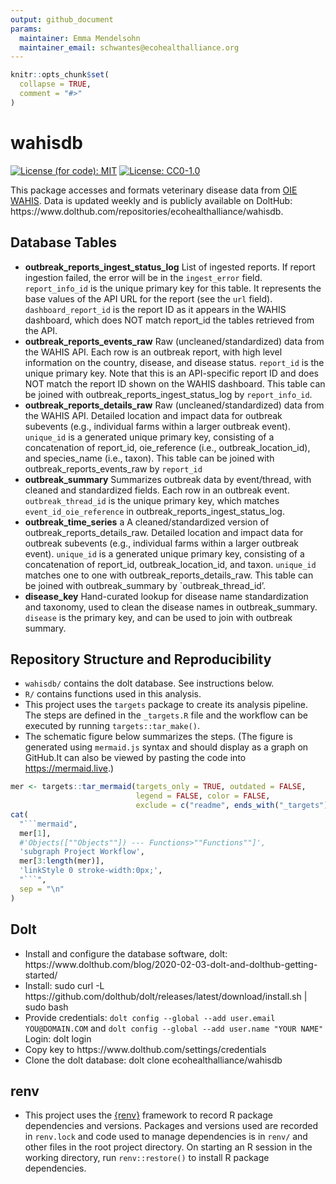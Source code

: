```yaml
---
output: github_document
params:
  maintainer: Emma Mendelsohn
  maintainer_email: schwantes@ecohealthalliance.org
---
```


<!-- README.md is generated from README.Rmd. Please edit that file -->

```r
knitr::opts_chunk$set(
  collapse = TRUE,
  comment = "#>"
)
```

# wahisdb

[![License (for code): MIT](https://img.shields.io/badge/License (for code)-MIT-green.svg)](https://opensource.org/licenses/MIT)
[![License: CC0-1.0](https://img.shields.io/badge/License (for data)-CC0_1.0-lightgrey.svg)](http://creativecommons.org/publicdomain/zero/1.0/)

This package accesses and formats veterinary disease data from [OIE WAHIS](https://wahis.woah.org/#/home). Data is updated weekly and is publicly available on DoltHub: https://www.dolthub.com/repositories/ecohealthalliance/wahisdb.

## Database Tables
- **outbreak_reports_ingest_status_log** List of ingested reports. If report ingestion failed, the error will be in the `ingest_error` field. `report_info_id` is the unique primary key for this table. It represents the base values of the API URL for the report (see the `url` field). `dashboard_report_id` is the report ID as it appears in the WAHIS dashboard, which does NOT match report_id the tables retrieved from the API.
- **outbreak_reports_events_raw** Raw (uncleaned/standardized) data from the WAHIS API. Each row is an outbreak report, with high level information on the country, disease, and disease status. `report_id` is the unique primary key. Note that this is an API-specific report ID and does NOT match the report ID shown on the WAHIS dashboard. This table can be joined with outbreak_reports_ingest_status_log by `report_info_id`.
- **outbreak_reports_details_raw** Raw (uncleaned/standardized) data from the WAHIS API. Detailed location and impact data for outbreak subevents (e.g., individual farms within a larger outbreak event). `unique_id` is a generated unique primary key, consisting of a concatenation of report_id, oie_reference (i.e., outbreak_location_id), and species_name (i.e., taxon). This table can be joined with outbreak_reports_events_raw by `report_id`
- **outbreak_summary** Summarizes outbreak data by event/thread, with cleaned and standardized fields. Each row in an outbreak event. `outbreak_thread_id` is the unique primary key, which matches `event_id_oie_reference` in outbreak_reports_ingest_status_log.
- **outbreak_time_series** a A cleaned/standardized version of outbreak_reports_details_raw. Detailed location and impact data for outbreak subevents (e.g., individual farms within a larger outbreak event). `unique_id` is a generated unique primary key, consisting of a concatenation of report_id, outbreak_location_id, and  taxon.   `unique_id`  matches one to one with outbreak_reports_details_raw. This table can be joined with outbreak_summary by `outbreak_thread_id'.
- **disease_key** Hand-curated lookup for disease name standardization and taxonomy, used to clean the disease names in outbreak_summary. `disease` is the primary key, and can be used to join with outbreak summary. 

## Repository Structure and Reproducibility

-   `wahisdb/` contains the dolt database. See instructions below. 
-   `R/` contains functions used in this analysis. 
-   This project uses the `targets` package to create its analysis pipeline.  The steps are
    defined in the `_targets.R` file and the workflow can be executed by running `targets::tar_make()`.
-   The schematic figure below summarizes the steps. (The figure is generated using
    `mermaid.js` syntax and should display as a graph on GitHub.It can also be viewed by        pasting the code into <https://mermaid.live>.)

```r
mer <- targets::tar_mermaid(targets_only = TRUE, outdated = FALSE, 
                            legend = FALSE, color = FALSE, 
                            exclude = c("readme", ends_with("_targets")))
cat(
  "```mermaid",
  mer[1], 
  #'Objects([""Objects""]) --- Functions>""Functions""]',
  'subgraph Project Workflow',
  mer[3:length(mer)],
  'linkStyle 0 stroke-width:0px;',
  "```",
  sep = "\n"
)
```


## Dolt
-   Install and configure the database software, dolt: https://www.dolthub.com/blog/2020-02-03-dolt-and-dolthub-getting-started/
-   Install: sudo curl -L https://github.com/dolthub/dolt/releases/latest/download/install.sh | sudo bash
-   Provide credentials: `dolt config --global --add user.email YOU@DOMAIN.COM` and `dolt config --global --add user.name "YOUR NAME"`
Login: dolt login
-   Copy key to https://www.dolthub.com/settings/credentials
-   Clone the dolt database: dolt clone ecohealthalliance/wahisdb

## renv
-   This project uses the [{renv}](https://rstudio.github.io/renv/) framework to 
    record R package dependencies and versions. Packages and versions used are recorded in 
    `renv.lock` and code used to manage dependencies is in `renv/` and other files
    in the root project directory.  On starting an R session in the working directory, run `renv::restore()` to install R package dependencies.
